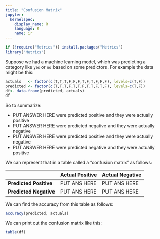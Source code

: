 ```yaml
---
title: "Confusion Matrix"
jupyter:
  kernelspec:
    display_name: R
    language: R
    name: ir
---
```


```r
if (!require("Metrics")) install.packages("Metrics")
library("Metrics")
```

Suppose we had a machine learning model, which was predicting a category like `yes` or `no` based on some predictors. For example the data might be this:     

```r
actuals   <- factor(c(T,T,T,F,F,F,T,F,T,F,F,F), levels=c(T,F))
predicted <- factor(c(T,T,T,F,T,T,F,T,T,F,T,F), levels=c(T,F))
df<- data.frame(predicted, actuals)
df
```

So to summarize:

-  PUT ANSWER HERE  were predicted positive and they were actually positive 
-  PUT ANSWER HERE  were predicted negative and they were actually negative 
-  PUT ANSWER HERE  were predicted positive and they were actually negative 
-  PUT ANSWER HERE  were predicted negative and they were actually positive 

We can represent that in a table called a "confusion matrix" as follows:   

| 		     | Actual Positive     | Actual Negative       |
|--------------------|----------------|----------------------------|
|  **Predicted Positive** |  PUT ANS HERE  | PUT ANS HERE          |
|  **Predicted Negative**  |  PUT ANS HERE  | PUT ANS HERE         |

We can find the accuracy from this table as follows:

```r
accuracy(predicted, actuals)
```

We can print out the confusion matrix like this:

```r
table(df)
```

